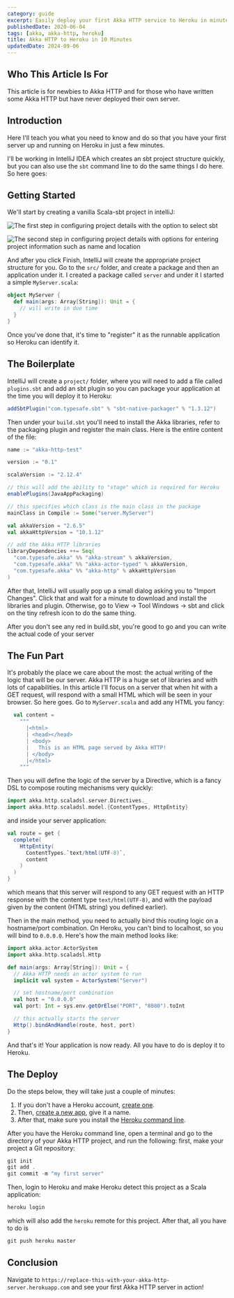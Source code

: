 ```yaml
---
category: guide
excerpt: Easily deploy your first Akka HTTP service to Heroku in minutes
publishedDate: 2020-06-04
tags: [akka, akka-http, heroku]
title: Akka HTTP to Heroku in 10 Minutes
updatedDate: 2024-09-06
---
```


## Who This Article Is For

This article is for newbies to Akka HTTP and for those who have written some Akka HTTP but have never deployed their own server.

## Introduction

Here I'll teach you what you need to know and do so that you have your first server up and running on Heroku in just a few minutes.

I'll be working in IntelliJ IDEA which creates an sbt project structure quickly, but you can also use the `sbt` command line to do the same things I do here. So here goes:

## Getting Started

We'll start by creating a vanilla Scala-sbt project in intelliJ:

![The first step in configuring project details with the option to select sbt](images/project-setup-1.png)

![The second step in configuring project details with options for entering project information such as name and location](images/project-setup-2.png)

And after you click Finish, IntelliJ will create the appropriate project structure for you. Go to the `src/` folder, and create a package and then an application under it. I created a package called `server` and under it I started a simple `MyServer.scala`:

```scala
object MyServer {
  def main(args: Array[String]): Unit = {
    // will write in due time
  }
}
```

Once you've done that, it's time to "register" it as the runnable application so Heroku can identify it.

## The Boilerplate

IntelliJ will create a `project/` folder, where you will need to add a file called `plugins.sbt` and add an sbt plugin so you can package your application at the time you will deploy it to Heroku:

```scala
addSbtPlugin("com.typesafe.sbt" % "sbt-native-packager" % "1.3.12")
```

Then under your `build.sbt` you'll need to install the Akka libraries, refer to the packaging plugin and register the main class. Here is the entire content of the file:

```scala
name := "akka-http-test"

version := "0.1"

scalaVersion := "2.12.4"

// this will add the ability to "stage" which is required for Heroku
enablePlugins(JavaAppPackaging)

// this specifies which class is the main class in the package
mainClass in Compile := Some("server.MyServer")

val akkaVersion = "2.6.5"
val akkaHttpVersion = "10.1.12"

// add the Akka HTTP libraries
libraryDependencies ++= Seq(
  "com.typesafe.akka" %% "akka-stream" % akkaVersion,
  "com.typesafe.akka" %% "akka-actor-typed" % akkaVersion,
  "com.typesafe.akka" %% "akka-http" % akkaHttpVersion
)
```

After that, IntelliJ will usually pop up a small dialog asking you to "Import Changes". Click that and wait for a minute to download and install the libraries and plugin. Otherwise, go to View -> Tool Windows -> sbt and click on the tiny refresh icon to do the same thing.

After you don't see any red in build.sbt, you're good to go and you can write the actual code of your server

## The Fun Part

It's probably the place we care about the most: the actual writing of the logic that will be our server. Akka HTTP is a huge set of libraries and with lots of capabilities. In this article I'll focus on a server that when hit with a GET request, will respond with a small HTML which will be seen in your browser. So here goes. Go to `MyServer.scala` and add any HTML you fancy:

```scala
  val content =
    """
      |<html>
      | <head></head>
      | <body>
      |   This is an HTML page served by Akka HTTP!
      | </body>
      |</html>
    """
```

Then you will define the logic of the server by a Directive, which is a fancy DSL to compose routing mechanisms very quickly:

```scala
import akka.http.scaladsl.server.Directives._
import akka.http.scaladsl.model.{ContentTypes, HttpEntity}
```

and inside your server application:

```scala
val route = get {
  complete(
    HttpEntity(
      ContentTypes.`text/html(UTF-8)`,
      content
    )
  )
}
```

which means that this server will respond to any GET request with an HTTP response with the content type `text/html(UTF-8)`, and with the payload given by the content (HTML string) you defined earlier).

Then in the main method, you need to actually bind this routing logic on a hostname/port combination. On Heroku, you can't bind to localhost, so you will bind to `0.0.0.0`. Here's how the main method looks like:

```scala
import akka.actor.ActorSystem
import akka.http.scaladsl.Http

def main(args: Array[String]): Unit = {
  // Akka HTTP needs an actor system to run
  implicit val system = ActorSystem("Server")

  // set hostname/port combination
  val host = "0.0.0.0"
  val port: Int = sys.env.getOrElse("PORT", "8080").toInt

  // this actually starts the server
  Http().bindAndHandle(route, host, port)
}
```

And that's it! Your application is now ready. All you have to do is deploy it to Heroku.

## The Deploy

Do the steps below, they will take just a couple of minutes:

1. If you don't have a Heroku account, [create one](https://signup.heroku.com).
1. Then, [create a new app](https://dashboard.heroku.com/new-app), give it a name.
1. After that, make sure you install the [Heroku command line](https://devcenter.heroku.com/articles/heroku-cli#download-and-install).

After you have the Heroku command line, open a terminal and go to the directory of your Akka HTTP project, and run the following: first, make your project a Git repository:

```scala
git init
git add .
git commit -m "my first server"
```

Then, login to Heroku and make Heroku detect this project as a Scala application:

```scala
heroku login
```

which will also add the `heroku` remote for this project. After that, all you have to do is

```scala
git push heroku master
```

## Conclusion

Navigate to `https://replace-this-with-your-akka-http-server.herokuapp.com` and see your first Akka HTTP server in action!
